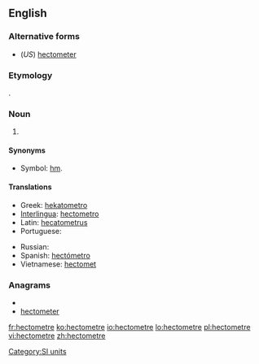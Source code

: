 ==English==

===Alternative forms===
* (''US'') [[hectometer]]

===Etymology===
{{prefix|hecto|meter}}.

===Noun===
{{en-noun}}

# {{SI-unit|hecto|metre|length}}

====Synonyms====
* Symbol: [[hm]].

====Translations====
{{trans-top|the length of 100 metres}}
* Greek: [[hekatometro]]
* [[Interlingua]]: [[hectometro]]
* Latin: [[hecatometrus]]
* Portuguese: {{t+|pt|hectômetro|m}}
{{trans-mid}}
* Russian: {{t+|ru|гектометр|tr=gektométr}}
* Spanish: [[hectómetro]] {{m}}
* Vietnamese: [[hectomet]]
{{trans-bottom}}

===Anagrams===
* {{alphagram|ceeehmortt}}
* [[hectometer#English|hectometer]]

[[Category:SI units]]

[[fr:hectometre]]
[[ko:hectometre]]
[[io:hectometre]]
[[lo:hectometre]]
[[pl:hectometre]]
[[vi:hectometre]]
[[zh:hectometre]]